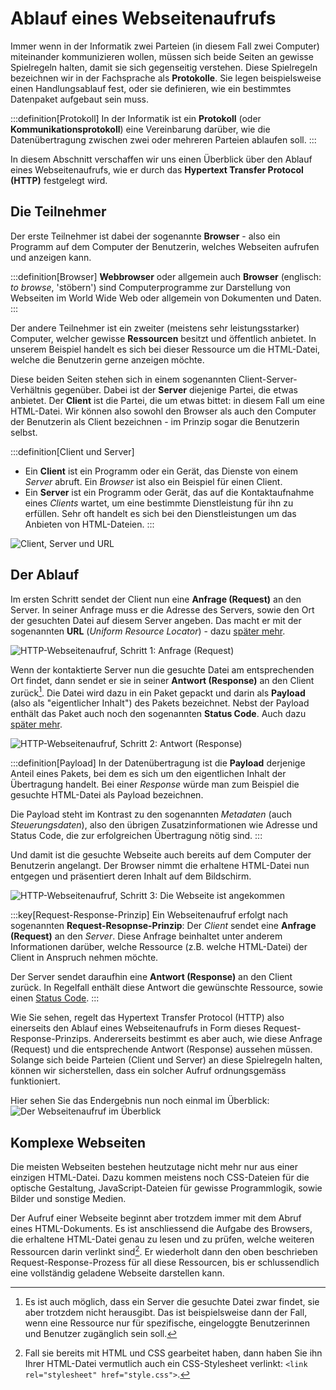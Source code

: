 # Ablauf eines Webseitenaufrufs
Immer wenn in der Informatik zwei Parteien (in diesem Fall zwei Computer) miteinander kommunizieren wollen, müssen sich beide Seiten an gewisse Spielregeln halten, damit sie sich gegenseitig verstehen. Diese Spielregeln bezeichnen wir in der Fachsprache als **Protokolle**. Sie legen beispielsweise einen Handlungsablauf fest, oder sie definieren, wie ein bestimmtes Datenpaket aufgebaut sein muss.

:::definition[Protokoll]
In der Informatik ist ein **Protokoll** (oder **Kommunikationsprotokoll**) eine Vereinbarung darüber, wie die Datenübertragung zwischen zwei oder mehreren Parteien ablaufen soll.
:::

In diesem Abschnitt verschaffen wir uns einen Überblick über den Ablauf eines Webseitenaufrufs, wie er durch das **Hypertext Transfer Protocol (HTTP)** festgelegt wird.

## Die Teilnehmer
Der erste Teilnehmer ist dabei der sogenannte **Browser** - also ein Programm auf dem Computer der Benutzerin, welches Webseiten aufrufen und anzeigen kann.

:::definition[Browser]
**Webbrowser** oder allgemein auch **Browser** (englisch: _to browse_, 'stöbern') sind Computerprogramme zur Darstellung von Webseiten im World Wide Web oder allgemein von Dokumenten und Daten.
:::

Der andere Teilnehmer ist ein zweiter (meistens sehr leistungsstarker) Computer, welcher gewisse **Ressourcen** besitzt und öffentlich anbietet. In unserem Beispiel handelt es sich bei dieser Ressource um die HTML-Datei, welche die Benutzerin gerne anzeigen möchte.

Diese beiden Seiten stehen sich in einem sogenannten Client-Server-Verhältnis gegenüber. Dabei ist der **Server** diejenige Partei, die etwas anbietet. Der **Client** ist die Partei, die um etwas bittet: in diesem Fall um eine HTML-Datei. Wir können also sowohl den Browser als auch den Computer der Benutzerin als Client bezeichnen - im Prinzip sogar die Benutzerin selbst.

:::definition[Client und Server]
- Ein **Client** ist ein Programm oder ein Gerät, das Dienste von einem _Server_ abruft. Ein _Browser_ ist also ein Beispiel für einen Client.
- Ein **Server** ist ein Programm oder Gerät, das auf die Kontaktaufnahme eines _Clients_ wartet, um eine bestimmte Dienstleistung für ihn zu erfüllen. Sehr oft handelt es sich bei den Dienstleistungen um das Anbieten von HTML-Dateien.
:::

![Client, Server und URL](img/client-server.png)

## Der Ablauf
Im ersten Schritt sendet der Client nun eine **Anfrage (Request)** an den Server. In seiner Anfrage muss er die Adresse des Servers, sowie den Ort der gesuchten Datei auf diesem Server angeben. Das macht er mit der sogenannten **URL** (_Uniform Resource Locator_) - dazu [später mehr](./02-Die-URL.mdx).

![HTTP-Webseitenaufruf, Schritt 1: Anfrage (Request)](img/http-request.png)

Wenn der kontaktierte Server nun die gesuchte Datei am entsprechenden Ort findet, dann sendet er sie in seiner **Antwort (Response)** an den Client zurück[^1]. Die Datei wird dazu in ein Paket gepackt und darin als **Payload** (also als "eigentlicher Inhalt") des Pakets bezeichnet. Nebst der Payload enthält das Paket auch noch den sogenannten **Status Code**. Auch dazu [später mehr](./03-Http-Status-Codes.mdx).

![HTTP-Webseitenaufruf, Schritt 2: Antwort (Response)](img/http-response.png)

:::definition[Payload]
In der Datenübertragung ist die **Payload** derjenige Anteil eines Pakets, bei dem es sich um den eigentlichen Inhalt der Übertragung handelt. Bei einer _Response_ würde man zum Beispiel die gesuchte HTML-Datei als Payload bezeichnen.

Die Payload steht im Kontrast zu den sogenannten _Metadaten_ (auch _Steuerungsdaten_), also den übrigen Zusatzinformationen wie Adresse und Status Code, die zur erfolgreichen Übertragung nötig sind.
:::

Und damit ist die gesuchte Webseite auch bereits auf dem Computer der Benutzerin angelangt. Der Browser nimmt die erhaltene HTML-Datei nun entgegen und präsentiert deren Inhalt auf dem Bildschirm.

![HTTP-Webseitenaufruf, Schritt 3: Die Webseite ist angekommen](img/http-website-loaded.png)

:::key[Request-Response-Prinzip]
Ein Webseitenaufruf erfolgt nach sogenannten **Request-Resopnse-Prinzip**: Der _Client_ sendet eine **Anfrage (Request)** an den _Server_. Diese Anfrage beinhaltet unter anderem Informationen darüber, welche Ressource (z.B. welche HTML-Datei) der Client in Anspruch nehmen möchte.

Der Server sendet daraufhin eine **Antwort (Response)** an den Client zurück. In Regelfall enthält diese Antwort die gewünschte Ressource, sowie einen [Status Code](./03-Http-Status-Codes.mdx).
:::

Wie Sie sehen, regelt das Hypertext Transfer Protocol (HTTP) also einerseits den Ablauf eines Webseitenaufrufs in Form dieses Request-Response-Prinzips. Andererseits bestimmt es aber auch, wie diese Anfrage (Request) und die entsprechende Antwort (Response) aussehen müssen. Solange sich beide Parteien (Client und Server) an diese Spielregeln halten, können wir sicherstellen, dass ein solcher Aufruf ordnungsgemäss funktioniert.

Hier sehen Sie das Endergebnis nun noch einmal im Überblick:
![Der Webseitenaufruf im Überblick](img/http-overview.png)

## Komplexe Webseiten
Die meisten Webseiten bestehen heutzutage nicht mehr nur aus einer einzigen HTML-Datei. Dazu kommen meistens noch CSS-Dateien für die optische Gestaltung, JavaScript-Dateien für gewisse Programmlogik, sowie Bilder und sonstige Medien.

Der Aufruf einer Webseite beginnt aber trotzdem immer mit dem Abruf eines HTML-Dokuments. Es ist anschliessend die Aufgabe des Browsers, die erhaltene HTML-Datei genau zu lesen und zu prüfen, welche weiteren Ressourcen darin verlinkt sind[^2]. Er wiederholt dann den oben beschrieben Request-Response-Prozess für all diese Ressourcen, bis er schlussendlich eine vollständig geladene Webseite darstellen kann.

[^1]: Es ist auch möglich, dass ein Server die gesuchte Datei zwar findet, sie aber trotzdem nicht herausgibt. Das ist beispielsweise dann der Fall, wenn eine Ressource nur für spezifische, eingeloggte Benutzerinnen und Benutzer zugänglich sein soll.
[^2]: Fall sie bereits mit HTML und CSS gearbeitet haben, dann haben Sie ihn Ihrer HTML-Datei vermutlich auch ein CSS-Stylesheet verlinkt: `<link rel="stylesheet" href="style.css">`.
